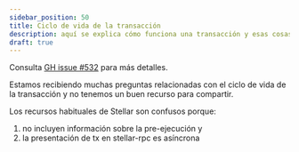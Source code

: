 ```yaml
---
sidebar_position: 50
title: Ciclo de vida de la transacción
description: aquí se explica cómo funciona una transacción y esas cosas.
draft: true
---
```


Consulta [GH issue #532](https://github.com/stellar/soroban-docs/issues/532) para más detalles.

Estamos recibiendo muchas preguntas relacionadas con el ciclo de vida de la transacción y no tenemos un buen recurso para compartir.

Los recursos habituales de Stellar son confusos porque:

1. no incluyen información sobre la pre-ejecución y
2. la presentación de tx en stellar-rpc es asíncrona
